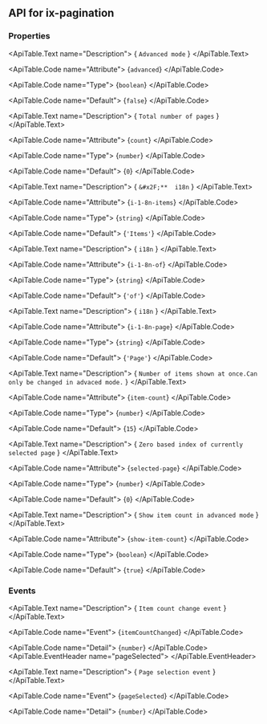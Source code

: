 
## API for ix-pagination

### Properties

<ApiTable id="property-advanced">
  <ApiTable.PropertyHeader name="advanced" singleFramework="">
  </ApiTable.PropertyHeader>

  <ApiTable.Text name="Description">
    { `Advanced mode` }
  </ApiTable.Text>

  <ApiTable.Code name="Attribute">
    {`advanced`}
  </ApiTable.Code>

  <ApiTable.Code name="Type">
   {`boolean`}
  </ApiTable.Code>

  <ApiTable.Code name="Default">
    {`false`}
  </ApiTable.Code>

</ApiTable>
<ApiTable id="property-count">
  <ApiTable.PropertyHeader name="count" singleFramework="">
  </ApiTable.PropertyHeader>

  <ApiTable.Text name="Description">
    { `Total number of pages` }
  </ApiTable.Text>

  <ApiTable.Code name="Attribute">
    {`count`}
  </ApiTable.Code>

  <ApiTable.Code name="Type">
   {`number`}
  </ApiTable.Code>

  <ApiTable.Code name="Default">
    {`0`}
  </ApiTable.Code>

</ApiTable>
<ApiTable id="property-i18nItems">
  <ApiTable.PropertyHeader name="i18nItems" singleFramework="">
  </ApiTable.PropertyHeader>

  <ApiTable.Text name="Description">
    { `&#x2F;**  i18n` }
  </ApiTable.Text>

  <ApiTable.Code name="Attribute">
    {`i-1-8n-items`}
  </ApiTable.Code>

  <ApiTable.Code name="Type">
   {`string`}
  </ApiTable.Code>

  <ApiTable.Code name="Default">
    {`'Items'`}
  </ApiTable.Code>

</ApiTable>
<ApiTable id="property-i18nOf">
  <ApiTable.PropertyHeader name="i18nOf" singleFramework="">
  </ApiTable.PropertyHeader>

  <ApiTable.Text name="Description">
    { `i18n` }
  </ApiTable.Text>

  <ApiTable.Code name="Attribute">
    {`i-1-8n-of`}
  </ApiTable.Code>

  <ApiTable.Code name="Type">
   {`string`}
  </ApiTable.Code>

  <ApiTable.Code name="Default">
    {`'of'`}
  </ApiTable.Code>

</ApiTable>
<ApiTable id="property-i18nPage">
  <ApiTable.PropertyHeader name="i18nPage" singleFramework="">
  </ApiTable.PropertyHeader>

  <ApiTable.Text name="Description">
    { `i18n` }
  </ApiTable.Text>

  <ApiTable.Code name="Attribute">
    {`i-1-8n-page`}
  </ApiTable.Code>

  <ApiTable.Code name="Type">
   {`string`}
  </ApiTable.Code>

  <ApiTable.Code name="Default">
    {`'Page'`}
  </ApiTable.Code>

</ApiTable>
<ApiTable id="property-itemCount">
  <ApiTable.PropertyHeader name="itemCount" singleFramework="">
  </ApiTable.PropertyHeader>

  <ApiTable.Text name="Description">
    { `Number of items shown at once.Can only be changed in advaced mode.` }
  </ApiTable.Text>

  <ApiTable.Code name="Attribute">
    {`item-count`}
  </ApiTable.Code>

  <ApiTable.Code name="Type">
   {`number`}
  </ApiTable.Code>

  <ApiTable.Code name="Default">
    {`15`}
  </ApiTable.Code>

</ApiTable>
<ApiTable id="property-selectedPage">
  <ApiTable.PropertyHeader name="selectedPage" singleFramework="">
  </ApiTable.PropertyHeader>

  <ApiTable.Text name="Description">
    { `Zero based index of currently selected page` }
  </ApiTable.Text>

  <ApiTable.Code name="Attribute">
    {`selected-page`}
  </ApiTable.Code>

  <ApiTable.Code name="Type">
   {`number`}
  </ApiTable.Code>

  <ApiTable.Code name="Default">
    {`0`}
  </ApiTable.Code>

</ApiTable>
<ApiTable id="property-showItemCount">
  <ApiTable.PropertyHeader name="showItemCount" singleFramework="">
  </ApiTable.PropertyHeader>

  <ApiTable.Text name="Description">
    { `Show item count in advanced mode` }
  </ApiTable.Text>

  <ApiTable.Code name="Attribute">
    {`show-item-count`}
  </ApiTable.Code>

  <ApiTable.Code name="Type">
   {`boolean`}
  </ApiTable.Code>

  <ApiTable.Code name="Default">
    {`true`}
  </ApiTable.Code>

</ApiTable>


### Events

<ApiTable id="event-itemCountChanged">
  <ApiTable.EventHeader name="itemCountChanged">
  </ApiTable.EventHeader>

  <ApiTable.Text name="Description">
    { `Item count change event` }
  </ApiTable.Text>

  <ApiTable.Code name="Event">
    {`itemCountChanged`}
  </ApiTable.Code>

  <ApiTable.Code name="Detail">
    {`number`}
  </ApiTable.Code>
</ApiTable>
<ApiTable id="event-pageSelected">
  <ApiTable.EventHeader name="pageSelected">
  </ApiTable.EventHeader>

  <ApiTable.Text name="Description">
    { `Page selection event` }
  </ApiTable.Text>

  <ApiTable.Code name="Event">
    {`pageSelected`}
  </ApiTable.Code>

  <ApiTable.Code name="Detail">
    {`number`}
  </ApiTable.Code>
</ApiTable>


